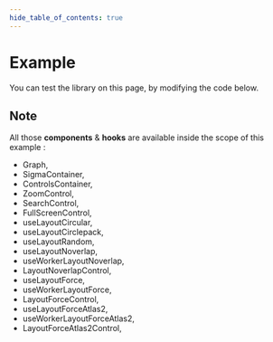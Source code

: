 ```yaml
---
hide_table_of_contents: true
---
```



# Example

You can test the library on this page, by modifying the code below.

<CodePreview code={DemoGraphSource}>
  <DemoGraph />
</CodePreview>

## Note

All those **components** & **hooks** are available inside the scope of this example :

- Graph,
- SigmaContainer,
- ControlsContainer,
- ZoomControl,
- SearchControl,
- FullScreenControl,
- useLayoutCircular,
- useLayoutCirclepack,
- useLayoutRandom,
- useLayoutNoverlap,
- useWorkerLayoutNoverlap,
- LayoutNoverlapControl,
- useLayoutForce,
- useWorkerLayoutForce,
- LayoutForceControl,
- useLayoutForceAtlas2,
- useWorkerLayoutForceAtlas2,
- LayoutForceAtlas2Control,

